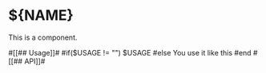 
<Meta title="${NAME}" component={${NAME}}/>

# ${NAME}
This is a component.

#[[## Usage]]#
#if($USAGE != "") $USAGE #else You use it like this #end
#[[## API]]#

<ArgsTable of={${NAME}}/>
